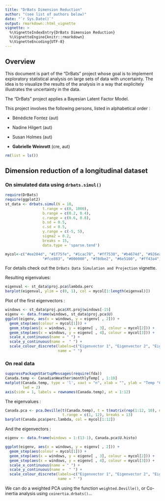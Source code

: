 ---
title: "DrBats Dimension Reduction"
author: "(see list of authors below)"
date: "`r Sys.Date()`"
output: rmarkdown::html_vignette
vignette: >
  %\VignetteIndexEntry{DrBats Dimension Reduction}
  %\VignetteEngine{knitr::rmarkdown}
  %\VignetteEncoding{UTF-8}
---

## Overview

This document is part of the "DrBats" project whose goal is to implement exploratory statistical analysis on large sets of data with uncertainty.  The idea is to visualize the results of the analysis in a way that explicitely illustrates the uncertainty in the data.

The "DrBats" project applies a Bayesian Latent Factor Model. 

This project involves the following persons, listed in alphabetical order :

* Bénédicte Fontez (aut)

* Nadine Hilgert (aut)

* Susan Holmes (aut)

* **Gabrielle Weinrott** (cre, aut)

```{r, echo = F}
rm(list = ls())
```

## Dimension reduction of a longitudinal dataset

### On simulated data using `drbats.simul()`

```{r, messages = F}
require(DrBats)
require(ggplot2)
st_data <- drbats.simul(N = 10, 
                 t.range = c(0, 1000),
                 b.range = c(0.2, 0.4),
                 c.range = c(0.6, 0.8),
                 b.sd = 0.5,
                 c.sd = 0.5,
                 y.range = c(-5, 5),
                 sigma2 = 0.2,
                 breaks = 15,
                 data.type = 'sparse.tend')
```

```{r}
mycol<-c("#ee204d", "#1f75fe", "#1cac78", "#ff7538", "#b4674d", "#926eae",
                 "#fce883", "#000000", "#78dbe2", "#6e5160", "#ff43a4")
```

For details check out the `DrBats Data Simulation and Projection` vignette.

Resulting eigenvalues: 

```{r}
eigenval <- st_data$proj.pca$lambda.perc
barplot(eigenval, ylim = c(0, 1), col = mycol[1:length(eigenval)])
```

Plot of the first eigenvectors : 

```{r}
windows <- st_data$proj.pca$Xt.proj$windows[-15]
eigenv <- data.frame(windows, st_data$proj.pca$U)
ggplot(eigenv, aes(x = windows, y = eigenv[ , 2])) +
  geom_step(aes(colour = mycol[1])) +
  geom_step(aes(x = windows, y = eigenv[ , 3], colour = mycol[2])) +
  geom_step(aes(x = windows, y = eigenv[ , 4], colour = mycol[3])) +
  scale_x_continuous(name = " ") +
  scale_y_continuous(name =  " ") +
  scale_colour_discrete(labels=c("Eigenvector 1", "Eigenvector 2", "Eigenvector 3"),
                        name = " ")
```

### On real data

```{r}
suppressPackageStartupMessages(require(fda))
Canada.temp <- CanadianWeather$monthlyTemp[ , 1:10]
matplot(Canada.temp, type = 'l', xaxt = "n", xlab = "", ylab = "Temp °C", col = mycol[1:10],
        lwd = 2)
axis(side = 1, labels = rownames(Canada.temp), at = 1:12)
```

The eigenvalues : 

```{r}
Canada.pca <- pca.Deville(t(Canada.temp), t = t(matrix(rep(1:12, 10), nrow = 12, ncol = 10)), 
                          t.range = c(1, 12), breaks = 13)
barplot(Canada.pca$perc.lambda, col = mycol[1:12])
```

And the eigenvectors : 

```{r}
eigenv <- data.frame(windows = 1:(13-1), Canada.pca$U.histo) 

ggplot(eigenv, aes(x = windows, y = eigenv[ , 2])) +
  geom_step(aes(colour = mycol[1])) +
  geom_step(aes(x = windows, y = eigenv[ , 3], colour = mycol[2])) +
  geom_step(aes(x = windows, y = eigenv[ , 4], colour = mycol[3])) +
  scale_x_continuous(name = " ") +
  scale_y_continuous(name =  " ") +
  scale_colour_discrete(labels=c("Eigenvector 1", "Eigenvector 2", "Eigenvector 3"),
                        name = " ")
```

We can do a weighted PCA using the function `weighted.Deville()`, or Co-inertia analysis using `coinertia.drbats()`...
